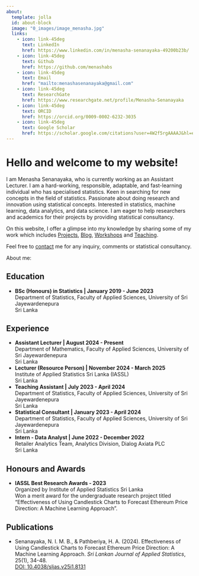 ```yaml
---
about:
  template: jolla
  id: about-block
  image: "0_images/image_menasha.jpg"
  links:
    - icon: link-45deg
      text: LinkedIn
      href: https://www.linkedin.com/in/menasha-senanayaka-49200b23b/
    - icon: link-45deg
      text: Github
      href: https://github.com/menashabs
    - icon: link-45deg
      text: Email
      href: "mailto:menashasenanayaka@gmail.com" 
    - icon: link-45deg
      text: ResearchGate
      href: https://www.researchgate.net/profile/Menasha-Senanayaka
    - icon: link-45deg
      text: ORCID
      href: https://orcid.org/0009-0002-6232-3035
    - icon: link-45deg
      text: Google Scholar
      href: https://scholar.google.com/citations?user=4W2f5rgAAAAJ&hl=en
---
```


::: {#about-block}
:::

# Hello and welcome to my website!

I am Menasha Senanayaka, who is currently working as an Assistant Lecturer. I am a hard-working, responsible, adaptable, and fast-learning individual who has specialised statistics. Keen in searching for new concepts in the field of statistics. Passionate about doing research and innovation using statistical concepts. Interested in statistics, machine learning, data analytics, and data science. I am eager to help researchers and academics for their projects by providing statistical consultancy. 

On this website, I offer a glimpse into my knowledge by sharing some of my work which includes <a href="https://menashabs.github.io/1_projects/">Projects</a>, 
<a href="https://menashabs.github.io/2_blog/" target="_blank">Blog</a>, 
<a href="https://menashabs.github.io/3_workshops/" target="_blank">Workshops</a> and
<a href="https://menashabs.github.io/4_teaching/" target="_blank">Teaching</a>.

Feel free to <a href="https://menashabs.github.io/5_contact/">contact</a> me for any inquiry, comments or statistical consultancy. 

About me:

## **Education**

* **BSc (Honours) in Statistics | January 2019 - June 2023** <br>
Department of Statistics, Faculty of Applied Sciences, University of Sri Jayewardenepura <br>
Sri Lanka

## **Experience**

* **Assistant Lecturer | August 2024 - Present** <br>
Department of Mathematics, Faculty of Applied Sciences, University of Sri Jayewardenepura <br>
Sri Lanka 
* **Lecturer (Resource Person) | November 2024 - March 2025** <br>
Institute of Applied Statistics Sri Lanka (IASSL) <br>
Sri Lanka 
* **Teaching Assistant | July 2023 - April 2024** <br>
Department of Statistics, Faculty of Applied Sciences, University of Sri Jayewardenepura <br>
Sri Lanka 
* **Statistical Consultant | January 2023 - April 2024** <br>
Department of Statistics, Faculty of Applied Sciences, University of Sri Jayewardenepura <br> 
Sri Lanka 
* **Intern - Data Analyst | June 2022 - December 2022** <br>
Retailer Analytics Team, Analytics Division, Dialog Axiata PLC <br>
Sri Lanka

## **Honours and Awards**

* **IASSL Best Research Awards - 2023** <br>
Organized by Institute of Applied Statistics Sri Lanka <br>
Won a merit award for the undergraduate research project titled "Effectiveness of Using Candlestick Charts to Forecast Ethereum Price Direction: A Machine Learning Approach".

## **Publications**

* Senanayaka, N. I. M. B., & Pathberiya, H. A. (2024). Effectiveness of Using Candlestick Charts to Forecast Ethereum Price Direction: A Machine Learning Approach. *Sri Lankan Journal of Applied Statistics*, 25(1), 34-48. <br>
<a href="https://doi.org/10.4038/sljas.v25i1.8131" target="_blank">DOI: 10.4038/sljas.v25i1.8131</a><br>

